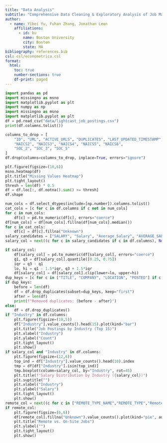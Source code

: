 ```yaml
---
title: "Data Analysis"
subtitle: "Comprehensive Data Cleaning & Exploratory Analysis of Job Market Trends"
author:
  - name: Yibei Yu, Fuhan Zhang, Jonathan Leon
    affiliations:
      - id: bu
        name: Boston University
        city: Boston
        state: MA
bibliography: references.bib
csl: csl/econometrica.csl
format: 
  html:
    toc: true
    number-sections: true
    df-print: paged
---
```



```python
import pandas as pd
import missingno as msno
import matplotlib.pyplot as plt
import numpy as np
import missingno as msno
import matplotlib.pyplot as plt
df = pd.read_csv("data/lightcast_job_postings.csv")
print(df.columns.tolist())

columns_to_drop = [
    "ID", "URL", "ACTIVE_URLS", "DUPLICATES", "LAST_UPDATED_TIMESTAMP",
    "NAICS2", "NAICS3", "NAICS4", "NAICS5", "NAICS6",
    "SOC_2", "SOC_3", "SOC_5"
]
df.drop(columns=columns_to_drop, inplace=True, errors="ignore")

plt.figure(figsize=(10,6))
msno.heatmap(df)
plt.title("Missing Values Heatmap")
plt.tight_layout()
thresh = len(df) * 0.5
df = df.loc[:, df.notna().sum() >= thresh]
df.shape

num_cols = df.select_dtypes(include=[np.number]).columns.tolist()
cat_cols = [c for c in df.columns if c not in num_cols]
for c in num_cols:
    df[c] = pd.to_numeric(df[c], errors="coerce")
df[num_cols] = df[num_cols].fillna(df[num_cols].median())
for c in cat_cols:
    df[c] = df[c].fillna("Unknown")
salary_candidates = ["SALARY", "Salary", "Average_Salary", "AVERAGE_SALARY"]
salary_col = next((c for c in salary_candidates if c in df.columns), None)

if salary_col:
    df[salary_col] = pd.to_numeric(df[salary_col], errors="coerce")
    q1, q3 = df[salary_col].quantile([0.25, 0.75])
    iqr = q3 - q1
    lo, hi = q1 - 1.5*iqr, q3 + 1.5*iqr
    df[salary_col] = df[salary_col].clip(lower=lo, upper=hi)
dup_keys = [c for c in ["TITLE", "COMPANY", "LOCATION", "POSTED"] if c in df.columns]
if dup_keys:
    before = len(df)
    df = df.drop_duplicates(subset=dup_keys, keep="first")
    after = len(df)
    print(f"Removed duplicates: {before - after}")
else:
    df = df.drop_duplicates()
if "Industry" in df.columns:
    plt.figure(figsize=(10,5))
    df["Industry"].value_counts().head(15).plot(kind="bar")
    plt.title("Job Postings by Industry (Top 15)")
    plt.xlabel("Industry")
    plt.ylabel("Count")
    plt.tight_layout()
    plt.show()
if salary_col and "Industry" in df.columns:
    plt.figure(figsize=(12,6))
    top_ind = df["Industry"].value_counts().head(10).index
    tmp = df[df["Industry"].isin(top_ind)]
    tmp.boxplot(column=salary_col, by="Industry", rot=45)
    plt.title(f"Salary Distribution by Industry ({salary_col})")
    plt.suptitle("")
    plt.xlabel("Industry")
    plt.ylabel("Salary")
    plt.tight_layout()
    plt.show()
remote_col = next((c for c in ["REMOTE_TYPE_NAME","REMOTE_TYPE","Remote_Type","REMOTE_GROUP"] if c in df.columns), None)
if remote_col:
    plt.figure(figsize=(6,6))
    df[remote_col].fillna("Unknown").value_counts().plot(kind="pie", autopct="%1.1f%%")
    plt.title("Remote vs. On-Site Jobs")
    plt.ylabel("")
    plt.tight_layout()
    plt.show()
```